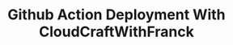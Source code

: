 ---
title: "Github Action Deployment With CloudCraftWithFranck"
publishedAt: "2024-04-08"
summary: "Building pipelines to deploy infrastructures using Github Actions."
images:
  - "/images/projects/project-01/video-01.mp4"
team:
  - name: "Franck Kengne"
    avatar: "/images/avatar.jpg"
---